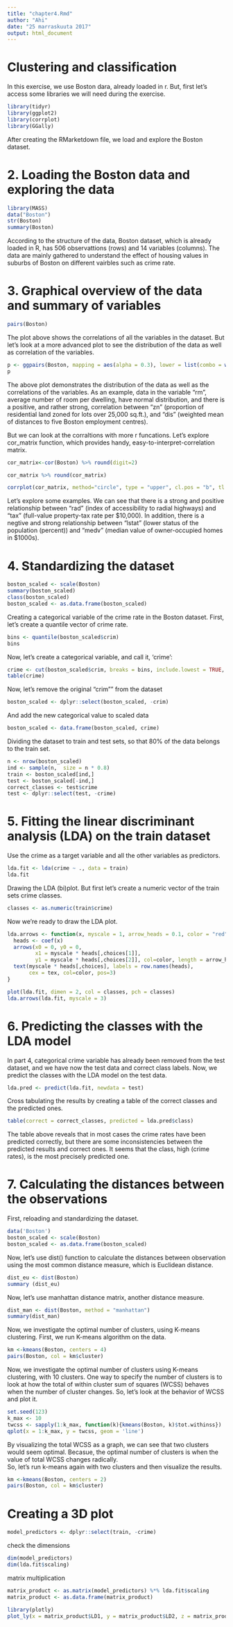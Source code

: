 ```yaml
---
title: "chapter4.Rmd"
author: "Ahi"
date: "25 marraskuuta 2017"
output: html_document
---
```


# Clustering and classification

In this exercise, we use Boston dara, already loaded in r. But, first let's access some libraries we will need during the exercise. 

```r
library(tidyr)
library(ggplot2)
library(corrplot)
library(GGally)
```

After creating the RMarketdown file, we load and explore the Boston dataset. 

# 2. Loading the Boston data and exploring the data

```r
library(MASS)
data("Boston")
str(Boston)
summary(Boston)
```

According to the structure of the data, Boston dataset, which is already loaded in R, has 506 observattions (rows) and 14 variables (columns). The data are mainly gathered to understand the effect of housing values in suburbs of Boston on different vairbles such as crime rate.  

# 3. Graphical overview of the data and summary of variables 

```r
pairs(Boston)
```

The plot above shows the correlations of all the variables in the dataset. But let's look at a more advanced plot to see the distribution of the data as well as correlation of the variables.

```r
p <- ggpairs(Boston, mapping = aes(alpha = 0.3), lower = list(combo = wrap("facethist", bins = 20)))
p
```

The above plot demonstrates the distribution of the data as well as the correlations of the variables. As an example, data in the variable "rm", average number of room per dwelling, have normal distribution, and there is a positive, and rather strong, correlation between "zn" (proportion of residential land zoned for lots over 25,000 sq.ft.), and "dis" (weighted mean of distances to five Boston employment centres).

But we can look at the corraltions with more r funcations. Let's explore cor_matrix function, which provides handy, easy-to-interpret-correlation matrix. 

```r
cor_matrix<-cor(Boston) %>% round(digit=2)

cor_matrix %>% round(cor_matrix)

corrplot(cor_matrix, method="circle", type = "upper", cl.pos = "b", tl.pos = "d", tl.cex = 0.6)
```

Let's explore some examples. We can see that there is a strong and positive relationship between "rad" (index of accessibility to radial highways) and "tax" (full-value property-tax rate per \$10,000). In addition, there is a negtive and strong relationship between "lstat" (lower status of the population (percent)) and "medv" (median value of owner-occupied homes in \$1000s). 

# 4. Standardizing the dataset

```r
boston_scaled <- scale(Boston)
summary(boston_scaled)
class(boston_scaled)
boston_scaled <- as.data.frame(boston_scaled)
```

Creating a categorical variable of the crime rate in the Boston dataset. First, let's create a quantile vector of crime rate.

```r
bins <- quantile(boston_scaled$crim)
bins
```

Now, let's create a categorical variable, and call it, 'crime':
```r
crime <- cut(boston_scaled$crim, breaks = bins, include.lowest = TRUE, c(label = "low", "med_low", "med_high", "high"))
table(crime)
```

Now, let's remove the original "crim"" from the dataset
```r
boston_scaled <- dplyr::select(boston_scaled, -crim)
```

And add the new categorical value to scaled data
```r
boston_scaled <- data.frame(boston_scaled, crime)
```

Dividing the dataset to train and test sets, so that 80% of the data belongs to the train set. 
```r
n <- nrow(boston_scaled)
ind <- sample(n,  size = n * 0.8)
train <- boston_scaled[ind,]
test <- boston_scaled[-ind,]
correct_classes <- test$crime
test <- dplyr::select(test, -crime)
```

# 5. Fitting the linear discriminant analysis (LDA) on the train dataset 

Use the crime as a target variable and all the other variables as predictors.
```r
lda.fit <- lda(crime ~ ., data = train)
lda.fit
```

Drawing the LDA (bi)plot. But first let's create a numeric vector of the train sets crime classes.
```r
classes <- as.numeric(train$crime)
```

Now we're ready to draw the LDA plot.
```r
lda.arrows <- function(x, myscale = 1, arrow_heads = 0.1, color = "red", tex = 0.75, choices = c(1,2)){
  heads <- coef(x)
  arrows(x0 = 0, y0 = 0, 
         x1 = myscale * heads[,choices[1]], 
         y1 = myscale * heads[,choices[2]], col=color, length = arrow_heads)
  text(myscale * heads[,choices], labels = row.names(heads), 
       cex = tex, col=color, pos=3)
}

plot(lda.fit, dimen = 2, col = classes, pch = classes)
lda.arrows(lda.fit, myscale = 3)
```

# 6. Predicting the classes with the LDA model

In part 4, categorical crime variable has already been removed from the test dataset, and we have now the test data and correct class labels. Now, we predict the classes with the LDA model on the test data.
```r
lda.pred <- predict(lda.fit, newdata = test)
```

Cross tabulating the results by creating a table of the correct classes and the predicted ones.
```r
table(correct = correct_classes, predicted = lda.pred$class)
```
The table above reveals that in most cases the crime rates have been predicted correctly, but there are some inconsistencies between the predicted results and correct ones. It seems that the class, high (crime rates), is the most precisely predicted one.

# 7. Calculating the distances between the observations

First, reloading and standardizing the dataset.
```r
data('Boston')
boston_scaled <- scale(Boston)
boston_scaled <- as.data.frame(boston_scaled)
```

Now, let's use dist() function to calculate the distances between observation using the most common distance measure, which is Euclidean distance.
```r
dist_eu <- dist(Boston)
summary (dist_eu)
```
Now, let's use manhattan distance matrix, another distance measure.
```r
dist_man <- dist(Boston, method = "manhattan")
summary(dist_man)
```

Now, we investigate the optimal number of clusters, using K-means clustering. First, we run K-means algorithm on the data. 
```r
km <-kmeans(Boston, centers = 4)
pairs(Boston, col = km$cluster)
```
Now, we investigate the optimal number of clusters using K-means clustering, with 10 clusters. One way to specify the number of clusters is to look at how the total of within cluster sum of squares (WCSS) behaves when the number of cluster changes. So, let's look at the behavior of WCSS and plot it. 

```r
set.seed(123)
k_max <- 10
twcss <- sapply(1:k_max, function(k){kmeans(Boston, k)$tot.withinss})
qplot(x = 1:k_max, y = twcss, geom = 'line')
```

By visualizing the total WCSS as a graph, we can see that two clusters would seem optimal. Becasue, the optimal number of clusters is when the value of total WCSS changes radically.  
So, let's run k-means again with two clusters and then visualize the results.

```r
km <-kmeans(Boston, centers = 2)
pairs(Boston, col = km$cluster)
```

# Creating a 3D plot 
```r
model_predictors <- dplyr::select(train, -crime)
```
check the dimensions

```r
dim(model_predictors)
dim(lda.fit$scaling)
```

matrix multiplication
```r
matrix_product <- as.matrix(model_predictors) %*% lda.fit$scaling
matrix_product <- as.data.frame(matrix_product)
```

```r
library(plotly)
plot_ly(x = matrix_product$LD1, y = matrix_product$LD2, z = matrix_product$LD3, type= 'scatter3d', mode='markers')
```
